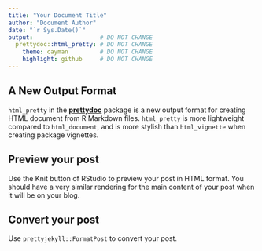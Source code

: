 ```yaml
---
title: "Your Document Title"
author: "Document Author"
date: "`r Sys.Date()`"
output:                   # DO NOT CHANGE
  prettydoc::html_pretty: # DO NOT CHANGE
    theme: cayman         # DO NOT CHANGE
    highlight: github     # DO NOT CHANGE
---
```


## A New Output Format

`html_pretty` in the [**prettydoc**](http://github.com/yixuan/prettydoc/)
package is a new output format for creating HTML document from R Markdown files.
`html_pretty` is more lightweight compared to `html_document`, and is more
stylish than `html_vignette` when creating package vignettes.

## Preview your post

Use the Knit button of RStudio to preview your post in HTML format. You should have a very similar rendering for the main content of your post when it will be on your blog.

## Convert your post

Use `prettyjekyll::FormatPost` to convert your post.
